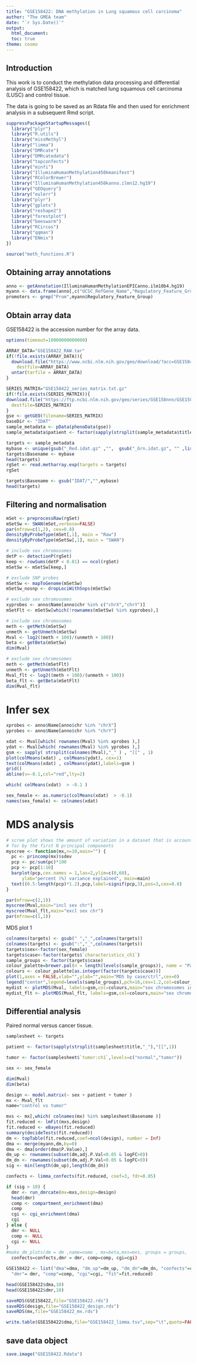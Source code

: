 ```yaml
---
title: "GSE158422: DNA methylation in Lung squamous cell carcinoma"
author: "The GMEA team"
date: "`r Sys.Date()`"
output:
  html_document:
  toc: true
theme: cosmo
---
```


## Introduction

This work is to conduct the methylation data processing and differential analysis of GSE158422, which is matched
lung squamous cell carcinoma (LUSC) and control tissue.

The data is going to be saved as an Rdata file and then used for enrichment analysis in a subsequent Rmd script.


```r

suppressPackageStartupMessages({
  library("plyr")
  library("R.utils")
  library("missMethyl")
  library("limma")
  library("DMRcate")
  library("DMRcatedata")
  library("topconfects")
  library("minfi")
  library("IlluminaHumanMethylation450kmanifest")
  library("RColorBrewer")
  library("IlluminaHumanMethylation450kanno.ilmn12.hg19")
  library("GEOquery")
  library("eulerr")
  library("plyr")
  library("gplots")
  library("reshape2")
  library("forestplot")
  library("beeswarm")
  library("RCircos")
  library("qqman")
  library("ENmix")
})

source("meth_functions.R")

```

## Obtaining array annotations

```r

anno <- getAnnotation(IlluminaHumanMethylationEPICanno.ilm10b4.hg19)
myann <- data.frame(anno[,c("UCSC_RefGene_Name","Regulatory_Feature_Group","Islands_Name","Relation_to_Island")])
promoters <- grep("Prom",myann$Regulatory_Feature_Group)

```

## Obtain array data

GSE158422 is the accession number for the array data.

```r

options(timeout=10000000000000)

ARRAY_DATA="GSE158422_RAW.tar"
if(!file.exists(ARRAY_DATA)){
  download.file("https://www.ncbi.nlm.nih.gov/geo/download/?acc=GSE158422&format=file",
    destfile=ARRAY_DATA)
  untar(tarfile = ARRAY_DATA)
}

SERIES_MATRIX="GSE158422_series_matrix.txt.gz"
if(!file.exists(SERIES_MATRIX)){
download.file("https://ftp.ncbi.nlm.nih.gov/geo/series/GSE158nnn/GSE158422/matrix/GSE158422_series_matrix.txt.gz",
  destfile=SERIES_MATRIX)
}
gse <- getGEO(filename=SERIES_MATRIX)
baseDir <- "IDAT"
sample_metadata <- pData(phenoData(gse))
sample_metadata$patient <- factor(sapply(strsplit(sample_metadata$title,"_"),"[[",1))

targets <- sample_metadata
mybase <- unique(gsub("_Red.idat.gz" ,"",  gsub("_Grn.idat.gz", "" ,list.files(".",pattern = "GSM",recursive = TRUE))))
targets$Basename <- mybase
head(targets)
rgSet <- read.metharray.exp(targets = targets)
rgSet

targets$Basename <- gsub("IDAT/","",mybase)
head(targets)


```

## Filtering and normalisation


```r

mSet <- preprocessRaw(rgSet)
mSetSw <- SWAN(mSet,verbose=FALSE)
par(mfrow=c(1,2), cex=0.8)
densityByProbeType(mSet[,1], main = "Raw")
densityByProbeType(mSetSw[,1], main = "SWAN")

```

```r

# include sex chromosomes
detP <- detectionP(rgSet)
keep <- rowSums(detP < 0.01) == ncol(rgSet)
mSetSw <- mSetSw[keep,]

# exclude SNP probes
mSetSw <- mapToGenome(mSetSw)
mSetSw_nosnp <- dropLociWithSnps(mSetSw)

# exclude sex chromosomes
xyprobes <- anno$Name[anno$chr %in% c("chrX","chrY")]
mSetFlt <- mSetSw[which(!rownames(mSetSw) %in% xyprobes),]

```

```r

# include sex chromosomes
meth <- getMeth(mSetSw)
unmeth <- getUnmeth(mSetSw)
Mval <- log2((meth + 100)/(unmeth + 100))
beta <- getBeta(mSetSw)
dim(Mval)

# exclude sex chromosomes
meth <- getMeth(mSetFlt)
unmeth <- getUnmeth(mSetFlt)
Mval_flt <- log2((meth + 100)/(unmeth + 100))
beta_flt <- getBeta(mSetFlt)
dim(Mval_flt)

```

# Infer sex

```r

xprobes <- anno$Name[anno$chr %in% "chrX"]
yprobes <- anno$Name[anno$chr %in% "chrY"]

xdat <- Mval[which( rownames(Mval) %in% xprobes ),]
ydat <- Mval[which( rownames(Mval) %in% yprobes ),]
gsm <- sapply( strsplit(colnames(Mval),"_" ) , "[[" , 1)
plot(colMeans(xdat) , colMeans(ydat), cex=1)
text(colMeans(xdat) , colMeans(ydat),labels=gsm )
grid()
abline(v=-0.1,col="red",lty=2)

which( colMeans(xdat)  > -0.1 )

sex_female <- as.numeric(colMeans(xdat)  > -0.1)
names(sex_female) <- colnames(xdat)

```

# MDS analysis

```r

# scree plot shows the amount of variation in a dataset that is accounted
# for by the first N principal components
myscree <- function(mx,n=10,main="") {
  pc <- princomp(mx)$sdev
  pcp <- pc/sum(pc)*100
  pcp <- pcp[1:10]
  barplot(pcp,cex.names = 1,las=2,ylim=c(0,60),
      ylab="percent (%) variance explained", main=main)
  text((0.5:length(pcp)*1.2),pcp,label=signif(pcp,3),pos=3,cex=0.8)
}

par(mfrow=c(2,1))
myscree(Mval,main="incl sex chr")
myscree(Mval_flt,main="excl sex chr")
par(mfrow=c(1,1))

```

MDS plot 1

```r

colnames(targets) <- gsub(" ","_",colnames(targets))
colnames(targets) <- gsub(":","_",colnames(targets))
targets$sex<-factor(sex_female)
targets$case<-factor(targets$`characteristics_ch1`)
sample_groups <- factor(targets$case)
colour_palette=brewer.pal(n = length(levels(sample_groups)), name = "Paired")
colours <- colour_palette[as.integer(factor(targets$case))]
plot(1,axes = FALSE,xlab="",ylab="",main="MDS by case/ctrl",cex=0)
legend("center",legend=levels(sample_groups),pch=16,cex=1.2,col=colour_palette)
mydist <- plotMDS(Mval, labels=gsm,col=colours,main="sex chromosomes included")
mydist_flt <- plotMDS(Mval_flt, labels=gsm,col=colours,main="sex chromosomes excluded")

```

## Differential analysis

Paired normal versus cancer tissue.


```r

samplesheet <- targets

patient <- factor(sapply(strsplit(samplesheet$title,"_"),"[[",1))

tumor <- factor(samplesheet$`tumor:ch1`,levels=c("normal","tumor"))

sex <- sex_female

dim(Mval)
dim(beta)

design <- model.matrix(~ sex + patient + tumor )
mx <- Mval_flt
name="control vs tumor"

mxs <- mx[,which( colnames(mx) %in% samplesheet$Basename )]
fit.reduced <- lmFit(mxs,design)
fit.reduced <- eBayes(fit.reduced)
summary(decideTests(fit.reduced))
dm <- topTable(fit.reduced,coef=ncol(design), number = Inf)
dma <- merge(myann,dm,by=0)
dma <- dma[order(dma$P.Value),]
dm_up <- rownames(subset(dm,adj.P.Val<0.05 & logFC>0))
dm_dn <- rownames(subset(dm,adj.P.Val<0.05 & logFC<0))
sig <- min(length(dm_up),length(dm_dn))

confects <- limma_confects(fit.reduced, coef=3, fdr=0.05)

if (sig > 10) {
  dmr <- run_dmrcate(mx=mxs,design=design)
  head(dmr)
  comp <- compartment_enrichment(dma)
  comp
  cgi <- cgi_enrichment(dma)
  cgi
} else {
  dmr <- NULL
  comp <- NULL
  cgi <- NULL
}
#make_dm_plots(dm = dm ,name=name , mx=beta,mxs=mxs, groups = groups,
  confects=confects,dmr = dmr, comp=comp, cgi=cgi)

GSE158422 <- list("dma"=dma, "dm_up"=dm_up, "dm_dn"=dm_dn, "confects"=confects,
  "dmr"= dmr, "comp"=comp, "cgi"=cgi, "fit"=fit.reduced)

head(GSE158422$dma,10)
head(GSE158422$dmr,10)

saveRDS(GSE158422,file="GSE158422.rds")
saveRDS(design,file="GSE158422_design.rds")
saveRDS(mx,file="GSE158422_mx.rds")

write.table(GSE158422$dma,file="GSE158422_limma.tsv",sep="\t",quote=FALSE)

```

## save data object

```r

save.image("GSE158422.Rdata")

```
